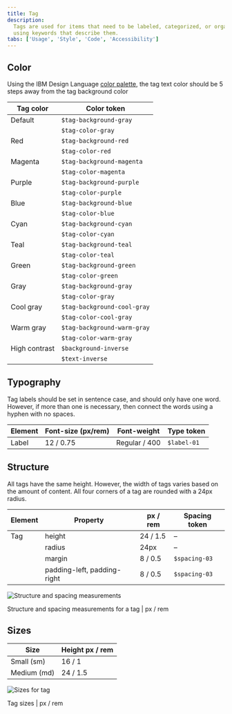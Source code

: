 ```yaml
---
title: Tag
description:
  Tags are used for items that need to be labeled, categorized, or organized
  using keywords that describe them.
tabs: ['Usage', 'Style', 'Code', 'Accessibility']
---
```


## Color

Using the IBM Design Language
[color palette](https://www.ibm.com/design/language/elements/color), the tag
text color should be 5 steps away from the tag background color

| Tag color     | Color token                 |
| ------------- | --------------------------- |
| Default       | `$tag-background-gray`      |
|               | `$tag-color-gray`           |
| Red           | `$tag-background-red`       |
|               | `$tag-color-red`            |
| Magenta       | `$tag-background-magenta`   |
|               | `$tag-color-magenta`        |
| Purple        | `$tag-background-purple`    |
|               | `$tag-color-purple`         |
| Blue          | `$tag-background-blue`      |
|               | `$tag-color-blue`           |
| Cyan          | `$tag-background-cyan`      |
|               | `$tag-color-cyan`           |
| Teal          | `$tag-background-teal`      |
|               | `$tag-color-teal`           |
| Green         | `$tag-background-green`     |
|               | `$tag-color-green`          |
| Gray          | `$tag-background-gray`      |
|               | `$tag-color-gray`           |
| Cool gray     | `$tag-background-cool-gray` |
|               | `$tag-color-cool-gray`      |
| Warm gray     | `$tag-background-warm-gray` |
|               | `$tag-color-warm-gray`      |
| High contrast | `$background-inverse`       |
|               | `$text-inverse`             |

## Typography

Tag labels should be set in sentence case, and should only have one word.
However, if more than one is necessary, then connect the words using a hyphen
with no spaces.

| Element | Font-size (px/rem) | Font-weight   | Type token  |
| ------- | ------------------ | ------------- | ----------- |
| Label   | 12 / 0.75          | Regular / 400 | `$label-01` |

## Structure

All tags have the same height. However, the width of tags varies based on the
amount of content. All four corners of a tag are rounded with a 24px radius.

| Element | Property                    | px / rem | Spacing token |
| ------- | --------------------------- | -------- | ------------- |
| Tag     | height                      | 24 / 1.5 | –             |
|         | radius                      | 24px     | –             |
|         | margin                      | 8 / 0.5  | `$spacing-03` |
|         | padding-left, padding-right | 8 / 0.5  | `$spacing-03` |

<div className="image--fixed">

![Structure and spacing measurements](images/tag-style-1.png)

</div>

<Caption>Structure and spacing measurements for a tag | px / rem</Caption>

## Sizes

| Size        | Height px / rem |
| ----------- | --------------- |
| Small (sm)  | 16 / 1          |
| Medium (md) | 24 / 1.5        |

<div className="image--fixed">

![Sizes for tag](images/tag-style-size.png)

</div>

<Caption>Tag sizes | px / rem</Caption>
